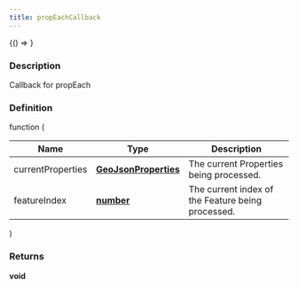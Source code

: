 ```yaml
---
title: propEachCallback
---
```



<!-- Expose turf as global var for experimenting in the browser console -->

<BrowserOnly>{() => <WindowTurfGlobal turf={turf} />}</BrowserOnly>

### Description

Callback for propEach

### Definition

function (

| Name              | Type                                                                                            | Description                                       |
| ----------------- | ----------------------------------------------------------------------------------------------- | ------------------------------------------------- |
| currentProperties | **[GeoJsonProperties](https://tools.ietf.org/html/rfc7946#section-3.2)**                        | The current Properties being processed.           |
| featureIndex      | **[number](https://developer.mozilla.org/docs/Web/JavaScript/Reference/Global_Objects/Number)** | The current index of the Feature being processed. |

)

### Returns

**void**

